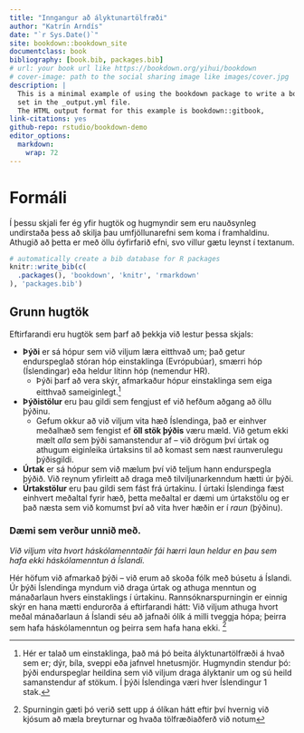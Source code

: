 ```yaml
---
title: "Inngangur að ályktunartölfræði"
author: "Katrín Arndís"
date: "`r Sys.Date()`"
site: bookdown::bookdown_site
documentclass: book
bibliography: [book.bib, packages.bib]
# url: your book url like https://bookdown.org/yihui/bookdown
# cover-image: path to the social sharing image like images/cover.jpg
description: |
  This is a minimal example of using the bookdown package to write a book.
  set in the _output.yml file.
  The HTML output format for this example is bookdown::gitbook,
link-citations: yes
github-repo: rstudio/bookdown-demo
editor_options: 
  markdown: 
    wrap: 72
---
```


# Formáli

Í þessu skjali fer ég yfir hugtök og hugmyndir sem eru nauðsynleg
undirstaða þess að skilja þau umfjöllunarefni sem koma í framhaldinu.
Athugið að þetta er með öllu óyfirfarið efni, svo villur gætu leynst í
textanum.

```r
# automatically create a bib database for R packages
knitr::write_bib(c(
  .packages(), 'bookdown', 'knitr', 'rmarkdown'
), 'packages.bib')
```

## Grunn hugtök

Eftirfarandi eru hugtök sem þarf að þekkja við lestur þessa skjals:

-   **Þýði** er sá hópur sem við viljum læra eitthvað um; það getur
    endurspeglað stóran hóp einstaklinga (Evrópubúar), smærri hóp
    (Íslendingar) eða heldur lítinn hóp (nemendur HR).
    -   Þýði þarf að vera skýr, afmarkaður hópur einstaklinga sem eiga
        eitthvað sameiginlegt.[^index-1]
-   **Þýðistölur** eru þau gildi sem fengjust ef við hefðum aðgang að
    öllu þýðinu.
    -   Gefum okkur að við viljum vita hæð Íslendinga, það er einhver
        meðalhæð sem fengist ef **öll stök þýðis** væru mæld. Við getum
        ekki mælt *alla* sem þýði samanstendur af -- við drögum því
        úrtak og athugum eiginleika úrtaksins til að komast sem næst
        raunverulegu þýðisgildi.
-   **Úrtak** er sá hópur sem við mælum því við teljum hann endurspegla
    þýðið. Við reynum yfirleitt að draga með tilviljunarkenndum hætti úr
    þýði.
-   **Úrtakstölur** eru þau gildi sem fást frá úrtakinu. Í úrtaki
    Íslendinga fæst einhvert meðaltal fyrir hæð, þetta meðaltal er dæmi
    um úrtakstölu og er það næsta sem við komumst því að vita hver hæðin
    er í *raun* (þýðinu).

[^index-1]: Hér er talað um einstaklinga, það má þó beita
    ályktunartölfræði á hvað sem er; dýr, bíla, sveppi eða jafnvel
    hnetusmjör. Hugmyndin stendur þó: þýði endurspeglar heildina sem við
    viljum draga ályktanir um og sú heild samanstendur af stökum. Í þýði
    Íslendinga væri hver Íslendingur 1 stak.

### Dæmi sem verður unnið með. {.unnumbered}

*Við viljum vita hvort háskólamenntaðir fái hærri laun heldur en þau sem
hafa ekki háskólamenntun á Íslandi.*

Hér höfum við afmarkað þýði -- við erum að skoða fólk með búsetu á
Íslandi. Úr þýði Íslendinga myndum við draga úrtak og athuga menntun og
mánaðarlaun hvers einstaklings í úrtakinu. Rannsóknarspurningin er
einnig skýr en hana mætti endurorða á eftirfarandi hátt: Við viljum
athuga hvort meðal mánaðarlaun á Íslandi séu að jafnaði ólík á milli
tveggja hópa; þeirra sem hafa háskólamenntun og þeirra sem hafa hana
ekki. [^index-2]

[^index-2]: Spurningin gæti þó verið sett upp á ólíkan hátt eftir því
    hvernig við kjósum að mæla breyturnar og hvaða tölfræðiaðferð við
    notum

<!-- Spurningin okkar er einnig skýr og við gætum endurorðað hana á eftirfarandi hátt: Eru mánaðarlaun að jafnaði hærri eftir því sem fjöldi ára í námi eykst? Við getum einfaldað spurninguna enn meira og athugað hvort það sé munur á meðallaunum þeirra sem hafa lokið háskólamenntun og þeirra sem hafa ekki lokið neinni háskólamenntun. -->
